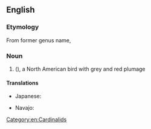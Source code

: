 {{also|Pyrrhuloxia}}

==English==
{{rfi|en}}
{{wikipedia}}
{{wikispecies|Cardinalis sinuatus}}

===Etymology===
From {{uder|en|mul|-}} former genus name, {{m|mul|Pyrrhuloxia|}}

===Noun===
{{en-noun}}

# {{taxlink|Cardinalis sinuatus|species}} ({{vern|desert cardinal}}), a North American bird with grey and red plumage

====Translations====
{{trans-top|''Cardinalis sinuatus''}}
* Japanese: {{t|ja|ムネアカコウカンチョウ|tr=muneaka kōkanchō|sc=Jpan}}
{{trans-mid}}
* Navajo: {{t|nv|tááʼyaʼniiltʼóshiiłbáhígíí}}
{{trans-bottom}}

[[Category:en:Cardinalids]]